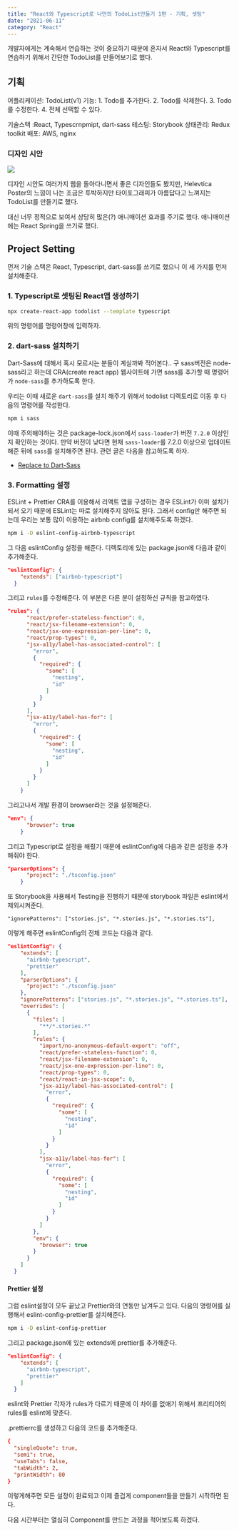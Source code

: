 ```yaml
---
title: "React와 Typescript로 나만의 TodoList만들기 1편 - 기획, 셋팅"
date: "2021-06-11"
category: "React"
---
```


개발자에게는 계속해서 연습하는 것이 중요하기 때문에 혼자서 React와 Typescript를 연습하기 위해서 간단한 TodoList를 만들어보기로 했다.

## 기획

어플리케이션: TodoList(v1)
기능: 1. Todo를 추가한다. 2. Todo를 삭제한다. 3. Todo를 수정한다. 4. 전체 선택할 수 있다.

기술스택 :React, Typescrnpmipt, dart-sass
테스팅: Storybook
상태관리: Redux toolkit
배포: AWS, nginx

### 디자인 시안

![](https://images.velog.io/images/wonjuny0804/post/559b293b-36df-4c32-98cf-b6ed8aeaf0d2/Desktop%20-%201.png)

디자인 시안도 여러가지 웹을 돌아다니면서 좋은 디자인들도 봤지만, Helevtica Poster의 느낌이 나는 조금은 투박하지만 타이포그래피가 아름답다고 느껴지는 TodoList를 만들기로 했다.

대신 너무 정적으로 보여서 상당히 많은(?) 애니매이션 효과를 주기로 했다. 애니매이션에는 React Spring을 쓰기로 했다.

## Project Setting

먼저 기술 스택은 React, Typescript, dart-sass를 쓰기로 했으니 이 세 가지를 먼저 설치해준다.

### 1. Typescript로 셋팅된 React앱 생성하기

```bash
npx create-react-app todolist --template typescript
```

위의 명령어를 명령어창에 입력하자.

### 2. dart-sass 설치하기

Dart-Sass에 대해서 혹시 모르시는 분들이 계실까봐 적어본다.. 구 sass버전은 node-sass라고 하는데 CRA(create react app) 웹사이트에 가면 sass를 추가할 때 명령어가 `node-sass`를 추가하도록 한다.

우리는 이때 새로운 `dart-sass`를 설치 해주기 위해서 todolist 디렉토리로 이동 후 다음의 명령어를 작성한다.

```bash
npm i sass
```

이때 주의해야하는 것은 package-lock.json에서 `sass-loader`가 버전 `7.2.0` 이상인지 확인하는 것이다. 만약 버전이 낮다면 현재 `sass-loader`를 7.2.0 이상으로 업데이트 해준 뒤에 `sass`를 설치해주면 된다.
관련 글은 다음을 참고하도록 하자.

- [Replace to Dart-Sass](https://stackoverflow.com/questions/63943756/replace-node-sass-with-dart-sass-in-create-react-app-v3-x)

### 3. Formatting 설정

ESLint + Prettier
CRA를 이용해서 리액트 앱을 구성하는 경우 ESLint가 이미 설치가 되서 오기 때문에 ESLint는 따로 설치해주지 않아도 된다. 그래서 config만 해주면 되는데 우리는 보통 많이 이용하는 airbnb config를 설치해주도록 하겠다.

```bash
npm i -D eslint-config-airbnb-typescript
```

그 다음 eslintConfig 설정을 해준다. 디렉토리에 있는 package.json에 다음과 같이 추가해준다.

```json
"eslintConfig": {
    "extends": ["airbnb-typescript"]
  }
```

그리고 `rules`를 수정해준다. 이 부분은 다른 분이 설정하신 규칙을 참고하였다.

```json
"rules": {
      "react/prefer-stateless-function": 0,
      "react/jsx-filename-extension": 0,
      "react/jsx-one-expression-per-line": 0,
      "react/prop-types": 0,
      "jsx-a11y/label-has-associated-control": [
        "error",
        {
          "required": {
            "some": [
              "nesting",
              "id"
            ]
          }
        }
      ],
      "jsx-a11y/label-has-for": [
        "error",
        {
          "required": {
            "some": [
              "nesting",
              "id"
            ]
          }
        }
      ]
    }
```

그리고나서 개발 환경이 browser라는 것을 설정해준다.

```json
"env": {
      "browser": true
    }
```

그리고 Typescript로 설정을 해줬기 때문에 eslintConfig에 다음과 같은 설정을 추가해줘야 한다.

```json
"parserOptions": {
      "project": "./tsconfig.json"
    }
```

또 Storybook을 사용해서 Testing을 진행하기 때문에 storybook 파일은 eslint에서 제외시켜준다.

```
"ignorePatterns": ["stories.js", "*.stories.js", "*.stories.ts"],
```

이렇게 해주면 eslintConfig의 전체 코드는 다음과 같다.

```json
"eslintConfig": {
    "extends": [
      "airbnb-typescript",
      "prettier"
    ],
    "parserOptions": {
      "project": "./tsconfig.json"
    },
    "ignorePatterns": ["stories.js", "*.stories.js", "*.stories.ts"],
    "overrides": [
      {
        "files": [
          "**/*.stories.*"
        ],
        "rules": {
          "import/no-anonymous-default-export": "off",
          "react/prefer-stateless-function": 0,
          "react/jsx-filename-extension": 0,
          "react/jsx-one-expression-per-line": 0,
          "react/prop-types": 0,
          "react/react-in-jsx-scope": 0,
          "jsx-a11y/label-has-associated-control": [
            "error",
            {
              "required": {
                "some": [
                  "nesting",
                  "id"
                ]
              }
            }
          ],
          "jsx-a11y/label-has-for": [
            "error",
            {
              "required": {
                "some": [
                  "nesting",
                  "id"
                ]
              }
            }
          ]
        },
        "env": {
          "browser": true
        }
      }
    ]
  }
```

#### Prettier 설정

그럼 eslint설정이 모두 끝났고 Prettier와의 연동만 남겨두고 있다. 다음의 명령어를 실행해서 eslint-config-prettier를 설치해준다.

```bash
npm i -D eslint-config-prettier
```

그리고 package.json에 있는 extends에 prettier를 추가해준다.

```json
"eslintConfig": {
    "extends": [
      "airbnb-typescript",
      "prettier"
    ]
  }
```

eslint와 Prettier 각자가 rules가 다르기 때문에 이 차이를 없애기 위해서 프리티어의 rules를 eslint에 맞춘다.

.prettierrc를 생성하고 다음의 코드를 추가해준다.

```rc
{
  "singleQuote": true,
  "semi": true,
  "useTabs": false,
  "tabWidth": 2,
  "printWidth": 80
}
```

이렇게해주면 모든 설정이 완료되고 이제 즐겁게 component들을 만들기 시작하면 된다.

다음 시간부터는 열심히 Component를 만드는 과정을 적어보도록 하겠다.
